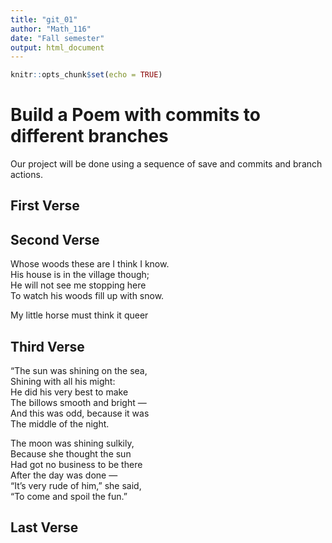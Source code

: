 ```yaml
---
title: "git_01"
author: "Math_116"
date: "Fall semester"
output: html_document
---
```


```r
knitr::opts_chunk$set(echo = TRUE)
```
# Build a Poem with commits to different branches
Our project will be done using a sequence of save and commits and branch actions.
<!-- Do not modify or change any text in "!--" bracketed areas such as this --- these are instructions to
you, if you change any of this the git program will notice it and compromise your git merging strategy !-->

## First Verse 
<!--Put the first five lines of a poem by Lewis Carrol in this section!-->

## Second Verse
<!--Put the first five lines of a poem by Robert Frost here!-->
Whose woods these are I think I know.  
His house is in the village though;  
He will not see me stopping here  
To watch his woods fill up with snow.  
  
My little horse must think it queer  
  
## Third Verse
<!--Put the first two verses of The Walrus and the Carpenter here!-->
"The sun was shining on the sea,  
Shining with all his might:  
He did his very best to make  
The billows smooth and bright —  
And this was odd, because it was  
The middle of the night.  
  
The moon was shining sulkily,  
Because she thought the sun  
Had got no business to be there  
After the day was done —  
“It’s very rude of him,” she said,  
“To come and spoil the fun.”  
  
## Last Verse
<!--Put a short poem of your choice 8-20 lines,here!-->
